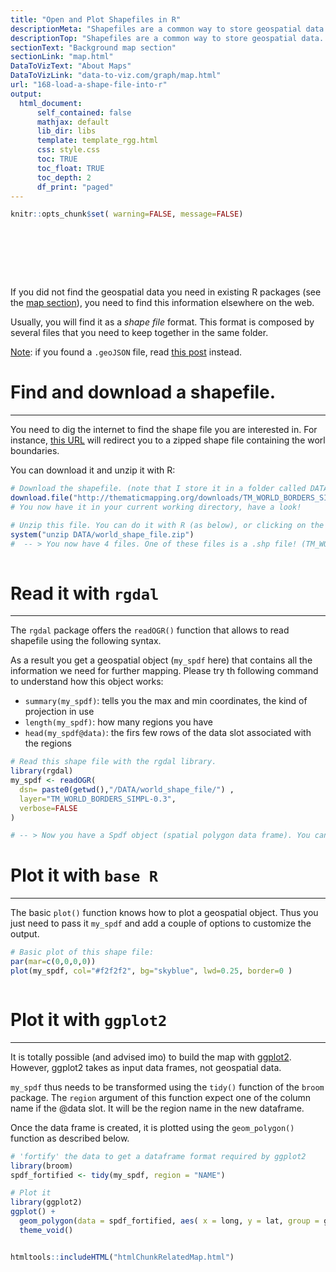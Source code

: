 ```yaml
---
title: "Open and Plot Shapefiles in R"
descriptionMeta: "Shapefiles are a common way to store geospatial data. This post explains how to read it with R and the rgdal package, and how to plot it in base R or with ggplot2."
descriptionTop: "Shapefiles are a common way to store geospatial data. This post explains how to read it with `R` and the `rgdal` package, and how to plot it in base `R` or with `ggplot2`."
sectionText: "Background map section"
sectionLink: "map.html"
DataToVizText: "About Maps"
DataToVizLink: "data-to-viz.com/graph/map.html"
url: "168-load-a-shape-file-into-r"
output:
  html_document:
      self_contained: false    
      mathjax: default
      lib_dir: libs
      template: template_rgg.html
      css: style.css
      toc: TRUE
      toc_float: TRUE
      toc_depth: 2
      df_print: "paged"
---
```



```r
knitr::opts_chunk$set( warning=FALSE, message=FALSE)
```

<div class="container" style="padding-top: 80px">




If you did not find the geospatial data you need in existing R packages (see the [map section](maps.html)), you need to find this information elsewhere on the web. 

Usually, you will find it as a *shape file* format. This format is composed by several files that you need to keep together in the same folder.

<u>Note</u>: if you found a `.geoJSON` file, read [this post](325-background-map-from-geojson-format-in-r.html) instead.


# Find and download a shapefile.
***

You need to dig the internet to find the shape file you are interested in. For instance, [this URL](http://thematicmapping.org/downloads/world_borders.php) will redirect you to a zipped shape file containing the worl boundaries.

You can download it and unzip it with R:

```r
# Download the shapefile. (note that I store it in a folder called DATA. You have to change that if needed.)
download.file("http://thematicmapping.org/downloads/TM_WORLD_BORDERS_SIMPL-0.3.zip" , destfile="DATA/world_shape_file.zip")
# You now have it in your current working directory, have a look!

# Unzip this file. You can do it with R (as below), or clicking on the object you downloaded.
system("unzip DATA/world_shape_file.zip")
#  -- > You now have 4 files. One of these files is a .shp file! (TM_WORLD_BORDERS_SIMPL-0.3.shp)
 
```










# Read it with `rgdal`
***

The `rgdal` package offers the `readOGR()` function that allows to read shapefile using the following syntax. 

As a result you get a geospatial object (`my_spdf` here) that contains all the information we need for further mapping. Please try th following command to understand how this object works:

- `summary(my_spdf)`: tells you the max and min coordinates, the kind of projection in use
- `length(my_spdf)`: how many regions you have
- `head(my_spdf@data)`: the firs few rows of the data slot associated with the regions

```r
# Read this shape file with the rgdal library. 
library(rgdal)
my_spdf <- readOGR( 
  dsn= paste0(getwd(),"/DATA/world_shape_file/") , 
  layer="TM_WORLD_BORDERS_SIMPL-0.3",
  verbose=FALSE
)

# -- > Now you have a Spdf object (spatial polygon data frame). You can start doing maps!
```

# Plot it with `base R`
***

<div class = "row">

<div class = "col-md-6  col-sm-12 align-self-center">

The basic `plot()` function knows how to plot a geospatial object. Thus you just need to pass it `my_spdf` and add a couple of options to customize the output.

</div>


<div class = "col-md-6  col-sm-12">

```r
# Basic plot of this shape file:
par(mar=c(0,0,0,0))
plot(my_spdf, col="#f2f2f2", bg="skyblue", lwd=0.25, border=0 )
```
</div>
</div>

```r
```













# Plot it with `ggplot2`
***

<div class = "row">

<div class = "col-md-6  col-sm-12 align-self-center">

It is totally possible (and advised imo) to build the map with [ggplot2](ggplot2.html). However, ggplot2 takes as input data frames, not geospatial data.

`my_spdf` thus needs to be transformed using the `tidy()` function of the `broom` package. The `region` argument of this function expect one of the column name if the @data slot. It will be the region name in the new dataframe.

Once the data frame is created, it is plotted using the `geom_polygon()` function as described below.

</div>


<div class = "col-md-6  col-sm-12">

```r
# 'fortify' the data to get a dataframe format required by ggplot2
library(broom)
spdf_fortified <- tidy(my_spdf, region = "NAME")

# Plot it
library(ggplot2)
ggplot() +
  geom_polygon(data = spdf_fortified, aes( x = long, y = lat, group = group), fill="#69b3a2", color="white") +
  theme_void() 
```
</div>
</div>

```r
```











<!-- Close container -->
</div>




```r
htmltools::includeHTML("htmlChunkRelatedMap.html")
```
